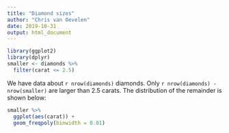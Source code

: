 ```yaml
---
title: "Diamond sizes"
author: "Chris van Oevelen"
date: 2019-10-31
output: html_document
---
```


```r
library(ggplot2)
library(dplyr)
smaller <- diamonds %>% 
  filter(carat <= 2.5)
```

We have data about `r nrow(diamonds)` diamonds. Only `r nrow(diamonds) - nrow(smaller)` are larger than
2.5 carats. The distribution of the remainder is shown
below:

```r
smaller %>% 
  ggplot(aes(carat)) + 
  geom_freqpoly(binwidth = 0.01)
```